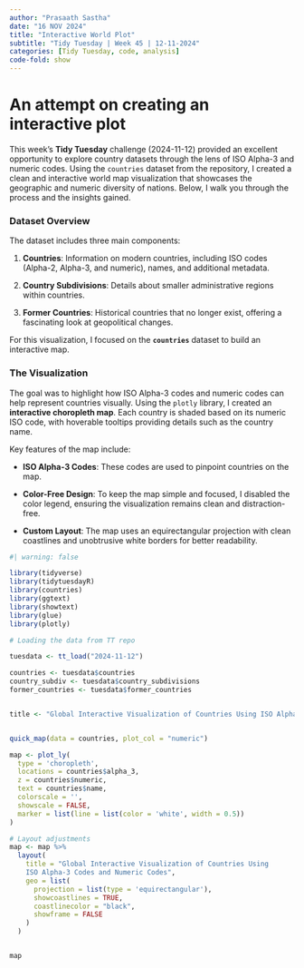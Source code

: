 ```yaml
---
author: "Prasaath Sastha"
date: "16 NOV 2024"
title: "Interactive World Plot"
subtitle: "Tidy Tuesday | Week 45 | 12-11-2024"
categories: [Tidy Tuesday, code, analysis]
code-fold: show
---
```


# An attempt on creating an interactive plot

This week’s **Tidy Tuesday** challenge (2024-11-12) provided an excellent opportunity to explore country datasets through the lens of ISO Alpha-3 and numeric codes. Using the `countries` dataset from the repository, I created a clean and interactive world map visualization that showcases the geographic and numeric diversity of nations. Below, I walk you through the process and the insights gained.

### **Dataset Overview**

The dataset includes three main components:

1.  **Countries**: Information on modern countries, including ISO codes (Alpha-2, Alpha-3, and numeric), names, and additional metadata.

2.  **Country Subdivisions**: Details about smaller administrative regions within countries.

3.  **Former Countries**: Historical countries that no longer exist, offering a fascinating look at geopolitical changes.

For this visualization, I focused on the **`countries`** dataset to build an interactive map.

### **The Visualization**

The goal was to highlight how ISO Alpha-3 codes and numeric codes can help represent countries visually. Using the `plotly` library, I created an **interactive choropleth map**. Each country is shaded based on its numeric ISO code, with hoverable tooltips providing details such as the country name.

Key features of the map include:

-   **ISO Alpha-3 Codes**: These codes are used to pinpoint countries on the map.

-   **Color-Free Design**: To keep the map simple and focused, I disabled the color legend, ensuring the visualization remains clean and distraction-free.

-   **Custom Layout**: The map uses an equirectangular projection with clean coastlines and unobtrusive white borders for better readability.

```r
#| warning: false

library(tidyverse)
library(tidytuesdayR)
library(countries)
library(ggtext)
library(showtext)
library(glue)
library(plotly)

# Loading the data from TT repo

tuesdata <- tt_load("2024-11-12")

countries <- tuesdata$countries
country_subdiv <- tuesdata$country_subdivisions
former_countries <- tuesdata$former_countries


title <- "Global Interactive Visualization of Countries Using ISO Alpha-3 Codes and Numeric Codes"


quick_map(data = countries, plot_col = "numeric")

map <- plot_ly(
  type = 'choropleth',
  locations = countries$alpha_3,  
  z = countries$numeric,          
  text = countries$name,        
  colorscale = '', 
  showscale = FALSE,
  marker = list(line = list(color = 'white', width = 0.5))
)

# Layout adjustments
map <- map %>%
  layout(
    title = "Global Interactive Visualization of Countries Using 
    ISO Alpha-3 Codes and Numeric Codes",
    geo = list(
      projection = list(type = 'equirectangular'),
      showcoastlines = TRUE,
      coastlinecolor = "black",
      showframe = FALSE
    )
  )


map
```
